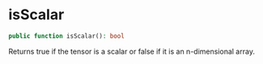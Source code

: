 # isScalar

```php
public function isScalar(): bool
```

Returns true if the tensor is a scalar or false if it is an n-dimensional array.